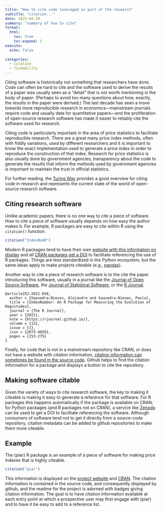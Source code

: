 ```yaml
---
title: "How to cite code leveraged as part of the research"
subtitle: "citation..."
date: 2025-04-28
summary: "summary of how to cite"
format:
  html:
    toc: true
    toc-expand: 2
execute: 
  echo: false
  
categories:
  - citation
  - findability
---
```


Citing software is historically not something that researchers have done. Code can
often be hard to cite and the software used to derive the results of a paper was
usually seen as a "detail" that is not worth mentioning in the body of paper.
(Perhaps to avoid too many questions about how, exactly, the results in the
paper were derived.) The last decade has seen a move towards more reproducible
research in economics---mainstream journals require code and usually data for
quantitative papers---and the proliferation of open-source research software
has made it easier to reliably cite the software used for research.

Citing code is particularly important in the area of price statistics to
facilitate reproducible research. There are a great many price index methods,
often with fiddly variations, used by different researchers and it is important to know the exact
implementation used to generate a price index in order to reproduce the
construction of that index. Research for price statistics is also
usually done by government agencies; transparency about the code to generate the results that inform
the methods used by government agencies is important to maintain the trust in
official statistics.

For further reading, the [Turing Way](https://book.the-turing-way.org/communication/citable) provides
a good overview for citing code in research and represents the current state of
the world of open-source research software.

## Citing research software

Unlike academic papers, there is no one way to cite a piece of software. How to
cite a piece of software usually depends on how easy the author makes it. For
example, R packages are easy to cite within R using the `citation()` function.

```r
citation("IndexNumR")
```

Modern R packages tend to have their own [website with this information on
display](https://marberts.github.io/piar/authors.html#citation)
and all [CRAN packages get a DOI](https://cran.r-project.org/web/packages/PriceIndices/index.html)
to facilitate referencing the use of R packages. Things are less standardized in
the Python ecosystem, but the same ideas apply to make projects citeable
(e.g., [pandas](https://doi.org/10.5281/zenodo.3509134)).

Another way to cite a piece of research software is to the cite the paper
introducing this software, usually in a journal like the [Journal of Open Source
Software](https://joss.theoj.org/), the [Journal of Statistical Software](https://www.jstatsoft.org/index),
or the [R Journal](https://journal.r-project.org/).

```
@article{RJ-2021-038,
  author = {Saavedra-Nieves, Alejandro and Saavedra-Nieves, Paula},
  title = {IndexNumber: An R Package for Measuring the Evolution of Magnitudes},
  journal = {The R Journal},
  year = {2021},
  note = {https://rjournal.github.io/},
  volume = {13},
  issue = {1},
  issn = {2073-4859},
  pages = {253-275}
}
```

Finally, for code that is not in a mainstream repository like CRAN, or does not
have a website with citation information, [citation information can sometimes be
found in the source code](https://raw.githubusercontent.com/marberts/piar/refs/heads/main/CITATION.cff).
Github helps to find the citation information for a 
package and displays a button to cite the repository.

## Making software citable

Given the variety of ways to cite research software, the key to making it
citeable is making it easy to generate a reference for that software. For R
packages this happens automatically if the package is available on CRAN; for
Python packages (and R packages not on CRAN), a service like [Zenodo](https://zenodo.org/) can be used
to get a DOI to facilitate referencing the software. Although consumers of
software tend not to get it directly from a source-code
repository, citation metadata can be added to github repositories to make them
more citeable.

## Example

The {piar} R package is an example of a piece of software for making price indexes
that is highly citeable.

```r
citation("piar")
```

This information is displayed on the [project website](https://marberts.github.io/piar/authors.html#citation)
and [CRAN](https://cran.r-project.org/web/packages/piar/citation.html).
The citation information is contained in the source code, and consequently displayed
by github, and the readme for the project is adorned with badges giving citation
information. The goal is to have citation information available at each entry
point at which a prospective user may first engage with {piar} and to have it
be easy to add to a reference list.

